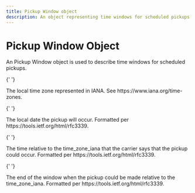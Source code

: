 ```yaml
---
title: Pickup Window object
description: An object representing time windows for scheduled pickups.
---
```


# Pickup Window Object

An Pickup Window object is used to describe time windows for scheduled pickups.

<Reference>

{' '}

<Field name="time_zone_iana" type="string" nullable={false}>
  <Description>
    The local time zone represented in IANA. See
    https://www.iana.org/time-zones.
  </Description>
</Field>

{' '}

<Field name="pickup_date" type="string" nullable={false}>
  <Description>
    The local date the pickup will occur. Formatted per
    https://tools.ietf.org/html/rfc3339.
  </Description>
</Field>

{' '}

<Field name="start_time" type="string" nullable={true}>
  <Description>
    The time relative to the time_zone_iana that the carrier says that the
    pickup could occur. Formatted per https://tools.ietf.org/html/rfc3339.
  </Description>
</Field>

{' '}

<Field name="end_time" type="string" nullable={true}>
  <Description>
    The end of the window when the pickup could be made relative to the
    time_zone_iana. Formatted per https://tools.ietf.org/html/rfc3339.
  </Description>
</Field>

</Reference>
